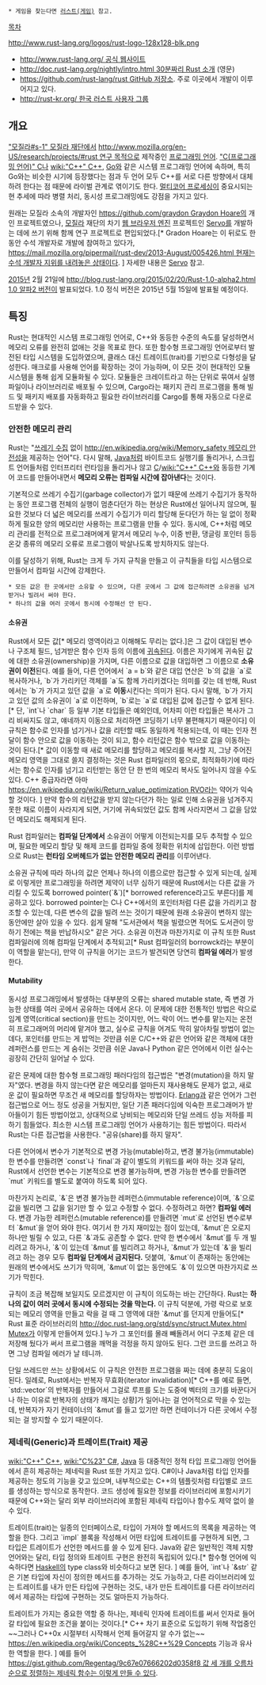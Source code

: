  * 게임을 찾는다면 [[러스트(게임)]] 참고.

[[목차]]

http://www.rust-lang.org/logos/rust-logo-128x128-blk.png

* [[http://www.rust-lang.org/ 공식 웹사이트]]
* [[http://doc.rust-lang.org/nightly/intro.html 30분짜리 Rust 소개]] (영문)
* [[https://github.com/rust-lang/rust GitHub 저장소]]. 주로 이곳에서 개발이 이루어지고 있다.
* [[http://rust-kr.org/ 한국 러스트 사용자 그룹]]

== 개요 ==

[["모질라#s-1" 모질라 재단]]에서 [[http://www.mozilla.org/en-US/research/projects/#rust 연구 목적으로]] 제작중인 [[프로그래밍 언어]]. [["C(프로그래밍 언어)" C]]나 [[wiki:"C++" C++]], [[Go]]와 같은 시스템 프로그래밍 언어에 속하며, 특히 Go와는 비슷한 시기에 등장했다는 점과 두 언어 모두 C++를 서로 다른 방향에서 대체하려 한다는 점 때문에 라이벌 관계로 엮이기도 한다. [[멀티코어 프로세싱]]이 중요시되는 현 추세에 따라 병렬 처리, 동시성 프로그래밍에도 강점을 가지고 있다.

원래는 모질라 소속의 개발자인 [[https://github.com/graydon Graydon Hoare]]의 개인 프로젝트였으나, [[모질라]] 재단의 차기 [[엔진/웹 브라우저|웹 브라우저 엔진]] 프로젝트인 [[서보|Servo]]를 개발하는 데에 쓰기 위해 함께 연구 프로젝트로 편입되었다.[* Gradon Hoare는 이 뒤로도 한동안 수석 개발자로 개발에 참여하고 있다가, [[https://mail.mozilla.org/pipermail/rust-dev/2013-August/005426.html 현재는 수석 개발자 지위를 내려놓은 상태]]이다. ] 자세한 내용은 [[서보|Servo]] 참고.

[[2015년]] 2월 21일에 [[http://blog.rust-lang.org/2015/02/20/Rust-1.0-alpha2.html 1.0 알파2 버전]]이 발표되었다. 1.0 정식 버전은 2015년 5월 15일에 발표될 예정이다.

== 특징 ==

Rust는 현대적인 시스템 프로그래밍 언어로, C++와 동등한 수준의 속도를 달성하면서 메모리 오류를 완전히 없애는 것을 목표로 한다. 또한 함수형 프로그래밍 언어로부터 발전된 타입 시스템을 도입하였으며, 클래스 대신 트레이트(trait)를 기반으로 다형성을 달성한다. 매크로를 사용해 언어를 확장하는 것이 가능하며, 이 모든 것이 현대적인 모듈 시스템을 통해 쉽게 모듈화될 수 있다. 모듈들은 크레이트라고 하는 단위로 묶여서 실행 파일이나 라이브러리로 배포될 수 있으며, Cargo라는 패키지 관리 프로그램을 통해 빌드 및 패키지 배포를 자동화하고 필요한 라이브러리를 Cargo를 통해 자동으로 다운로드받을 수 있다.


=== 안전한 메모리 관리 ===

Rust는 "[[쓰레기 수집]] 없이 [[http://en.wikipedia.org/wiki/Memory_safety 메모리 안전성]]을 제공하는 언어"다. 다시 말해, [[Java]]처럼 바이트코드 실행기를 돌리거나, 스크립트 언어들처럼 인터프리터 런타임을 돌리거나 않고 [["C(프로그래밍 언어)"|C]]/[[wiki:"C++" C++]]와 동등한 기계어 코드를 만들어내면서 '''메모리 오류는 컴파일 시간에 잡아낸다'''는 것이다.

기본적으로 쓰레기 수집기(garbage collector)가 없기 때문에 쓰레기 수집기가 동작하는 동안 프로그램 전체의 실행이 멈춘다던가 하는 현상은 Rust에선 일어나지 않으며, 필요한 것보다 더 넓은 메모리를 쓰레기 수집기가 미리 할당해 둔다던가 하는 일 없이 정확하게 필요한 양의 메모리만 사용하는 프로그램을 만들 수 있다. 동시에, C++처럼 메모리 관리를 전적으로 프로그래머에게 맡겨서 메모리 누수, 이중 반환, 댕글링 포인터 등등 온갖 종류의 메모리 오류로 프로그램이 박살나도록 방치하지도 않는다.

이를 달성하기 위해, Rust는 크게 두 가지 규칙을 만들고 이 규칙들을 타입 시스템으로 만들어서 컴파일 시간에 강제한다.

 * 모든 값은 한 곳에서만 소유할 수 있으며, 다른 곳에서 그 값에 접근하려면 소유권을 넘겨받거나 빌려서 써야 한다.
 * 하나의 값을 여러 곳에서 동시에 수정해선 안 된다.

==== 소유권 ====

Rust에서 모든 값[* 메모리 영역이라고 이해해도 무리는 없다.]은 그 값이 대입된 변수나 구조체 필드, 넘겨받은 함수 인자 등의 이름에 [[귀속]]된다. 이름은 자기에게 귀속된 값에 대한 소유권(ownership)을 가지며, 다른 이름으로 값을 대입하면 그 이름으로 '''소유권이 이전'''된다. 예를 들어, 다른 언어에서 `a = b`와 같은 대입 연산은 `b`의 값을 `a`로 복사하거나, `b`가 가리키던 객체를 `a`도 함께 가리키겠다는 의미를 갖는 데 반해, Rust에서는 `b`가 가지고 있던 값을 `a`로 '''이동'''시킨다는 의미가 된다. 다시 말해, `b`가 가지고 있던 값의 소유권이 `a`로 이전하며, `b`로는 `a`로 대입된 값에 접근할 수 없게 된다.[* 단, `int`나 `char` 등 일부 기본 타입들은 예외인데, 어차피 이런 타입들은 복사가 그리 비싸지도 않고, 얘네까지 이동으로 처리하면 코딩하기 너무 불편해지기 때문이다] 이 규칙은 함수로 인자를 넘기거나 값을 리턴할 때도 동일하게 적용되는데, 이 때는 인자 전달이 함수 안으로 값을 이동하는 것이 되고, 함수 리턴값은 함수 밖으로 값을 이동하는 것이 된다.[* 값이 이동할 때 새로 메모리를 할당하고 메모리를 복사할 지, 그냥 주어진 메모리 영역을 그대로 쓸지 결정하는 것은 Rust 컴파일러의 몫으로, 최적화하기에 따라서는 함수로 인자를 넘기고 리턴받는 동안 단 한 번의 메모리 복사도 일어나지 않을 수도 있다. C++ 중급자라면 아마 [[https://en.wikipedia.org/wiki/Return_value_optimization RVO]]라는 약어가 익숙할 것이다. ] 만약 함수의 리턴값을 받지 않는다던가 하는 일로 인해 소유권을 넘겨주지 못한 채로 이름이 사라지게 되면, 거기에 귀속되었던 값도 함께 사라지면서 그 값을 담았던 메모리도 해제되게 된다. 

Rust 컴파일러는 '''컴파일 단계에서''' 소유권이 어떻게 이전되는지를 모두 추적할 수 있으며, 필요한 메모리 할당 및 해제 코드를 컴파일 중에 정확한 위치에 삽입한다. 이런 방법으로 Rust는 '''런타임 오버헤드가 없는 안전한 메모리 관리'''를 이루어낸다.

소유권 규칙에 따라 하나의 값은 언제나 하나의 이름으로만 접근할 수 있게 되는데, 실제로 이렇게만 프로그래밍을 하려면 제약이 너무 심하기 때문에 Rust에서는 다른 값을 가리킬 수 있도록 borrowed pointer(`&`)[* borrowed reference라고도 부른다]를 제공하고 있다. borrowed pointer는 C나 C++에서의 포인터처럼 다른 값을 가리키고 참조할 수 있는데, 다른 변수의 값을 빌려 쓰는 것이기 때문에 원래 소유권이 변하지 않는 동안에만 살아 있을 수 있다. 쉽게 말해 "도서관에서 책을 빌렸으면 적어도 도서관이 망하기 전에는 책을 반납하시오" 같은 거다. 소유권 이전과 마찬가지로 이 규칙 또한 Rust 컴파일러에 의해 컴파일 단계에서 추적되고[* Rust 컴파일러의 borrowck라는 부분이 이 역할을 맡는다], 만약 이 규칙을 어기는 코드가 발견되면 당연히 '''컴파일 에러'''가 발생한다.

==== Mutability ====

동시성 프로그래밍에서 발생하는 대부분의 오류는 shared mutable state, 즉 변경 가능한 상태를 여러 곳에서 공유하는 데에서 온다. 이 문제에 대한 전통적인 방법은 락으로 임계 영역(critical section)을 만드는 것이지만, 어느 락이 어느 변수를 맡는지는 온전히 프로그래머의 머리에 맡겨야 했고, 실수로 규칙을 어겨도 딱히 알아차릴 방법이 없는 데다, 포인터를 만드는 게 밥먹는 것만큼 쉬운 C/C++와 같은 언어와 같은 객체에 대한 레퍼런스를 만드는 게 숨쉬는 것만큼 쉬운 Java나 Python 같은 언어에서 이런 실수는 굉장히 간단히 일어날 수 있다.

같은 문제에 대한 함수형 프로그래밍 패러다임의 접근법은 "변경(mutation)을 하지 말자"였다. 변경을 하지 않는다면 같은 메모리를 얼마든지 재사용해도 문제가 없고, 새로운 값이 필요하면 무조건 새 메모리를 할당하자는 방법이다. [[Erlang]]과 같은 언어가 그런 접근법으로 어느 정도 성공을 거뒀지만, 일단 기존 패러다임에 익숙한 프로그래머가 받아들이기 힘든 방법이었고, 상대적으로 낭비되는 메모리와 단일 쓰레드 성능 저하를 피하기 힘들었다. 최소한 시스템 프로그래밍 언어가 사용하기는 힘든 방법이다. 따라서 Rust는 다른 접근법을 사용한다. "공유(share)를 하지 말자".

다른 언어에서 변수가 기본적으로 변경 가능(mutable)하고, 변경 불가능(immutable)한 변수를 만들려면 `const`나 `final`과 같이 별도의 키워드를 써야 하는 것과 달리, Rust에서 선언한 변수는 기본적으로 변경 불가능하며, 변경 가능한 변수를 만들려면 `mut` 키워드를 별도로 붙여야 하도록 되어 있다.

마찬가지 논리로, `&`은 변경 불가능한 레퍼런스(immutable reference)이며, `&`으로 값을 빌리면 그 값을 읽기만 할 수 있고 수정할 수 없다. 수정하려고 하면? '''컴파일 에러'''다. 변경 가능한 레퍼런스(mutable reference)를 만들려면 `mut`로 선언된 변수로부터 `&mut`을 얻어 와야 한다. 여기서 한 가지 재미있는 점이 있는데, `&mut`은 오로지 하나만 빌릴 수 있고, 다른 `&`과도 공존할 수 없다. 만약 한 변수에서 `&mut`를 두 개 빌리려고 하거나, `&`이 있는데 `&mut`를 빌리려고 하거나, `&mut`가 있는데 `&`을 빌리려고 하는 경우 모두 '''컴파일 단계에서 금지된다.''' 덧붙여, `&mut`이 존재하는 동안에는 원래의 변수에서도 쓰기가 막히며, `&mut`이 없는 동안에도 `&`이 있으면 마찬가지로 쓰기가 막힌다.

규칙이 조금 복잡해 보일지도 모르겠지만 이 규칙이 의도하는 바는 간단하다. Rust는 '''하나의 값이 여러 곳에서 동시에 수정되는 것을 막는다.''' 이 규칙 덕분에, 가령 락으로 보호되는 메모리 영역을 만들고 락을 걸 때 그 영역에 대한 `&mut`를 던지게 만들어도[* Rust 표준 라이브러리의 [[http://doc.rust-lang.org/std/sync/struct.Mutex.html Mutex]]가 이렇게 만들어져 있다.] 누가 그 포인터를 몰래 빼돌려서 어디 구조체 같은 데 저장해 뒀다가 써서 프로그램을 깨먹을 걱정을 하지 않아도 된다. 그런 코드를 쓰려고 하면 그냥 컴파일 에러가 날 테니까.

단일 쓰레드만 쓰는 상황에서도 이 규칙은 안전한 프로그램을 짜는 데에 충분히 도움이 된다. 일례로, Rust에서는 반복자 무효화(iterator invalidation)[* C++를 예로 들면, `std::vector<T>`의 반복자를 만들어서 그걸로 루프를 도는 도중에 벡터의 크기를 바꾼다거나 하는 이유로 반복자의 상태가 깨지는 상황]가 일어나는 걸 언어적으로 막을 수 있는데, 반복자가 자기 컨테이너의 `&mut`를 들고 있기만 하면 컨테이너가 다른 곳에서 수정되는 걸 방지할 수 있기 때문이다.

=== 제네릭(Generic)과 트레이트(Trait) 제공 ===

[[wiki:"C++" C++]], [[wiki:"C%23" C#]], [[Java]] 등 대중적인 정적 타입 프로그래밍 언어들에서 흔히 제공하는 제네릭을 Rust 또한 가지고 있다. C#이나 Java처럼 타입 인자를 제공하는 정도의 기능을 갖고 있으며, 내부적으로는 C++의 템플릿처럼 타입별로 코드를 생성하는 방식으로 동작한다. 코드 생성에 필요한 정보를 라이브러리에 포함시키기 때문에 C++와는 달리 외부 라이브러리에 포함된 제네릭 타입이나 함수도 제약 없이 쓸 수 있다.

트레이트(trait)는 일종의 인터페이스로, 타입이 가져야 할 메서드의 목록을 제공하는 역할을 한다. 그리고 `impl` 블록을 작성해서 어떤 타입에 트레이트를 구현하게 되면, 그 타입은 트레이트가 선언한 메서드를 쓸 수 있게 된다. Java와 같은 일반적인 객체 지향 언어와는 달리, 타입 정의와 트레이트 구현은 완전히 독립되어 있다.[* 함수형 언어에 익숙하다면 [[Haskell]]의 type class와 비슷하다고 보면 된다. ] 예를 들어, `int`나 `&str` 같은 기본 타입에 자신이 정의한 메서드를 추가하는 것도 가능하고, 다른 라이브러리에 있는 트레이트를 내가 만든 타입에 구현하는 것도, 내가 만든 트레이트를 다른 라이브러리에서 제공하는 타입에 구현하는 것도 얼마든지 가능하다.

트레이트가 가지는 중요한 역할 중 하나는, 제네릭 인자에 트레이트를 써서 인자로 들어갈 타입에 필요한 조건을 붙이는 것이다.[* C++ 차기 표준으로 도입하기 위해 작업중인 ~~그러나 C++0x 시절부터 시작해서 언제 들어갈지 알 수가 없는~~ [[https://en.wikipedia.org/wiki/Concepts_%28C++%29 Concepts]] 기능과 유사한 역할을 한다. ] 예를 들어 [[https://gist.github.com/Regentag/9c67e07666202d0358f8 값 세 개를 오름차순으로 정렬하는 제네릭 함수는 이렇게 만들 수 있다]].

